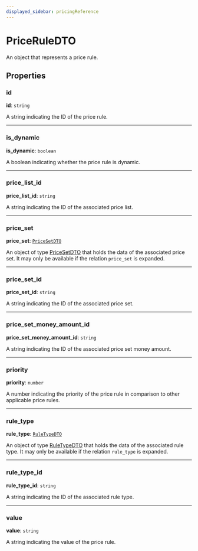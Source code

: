 ```yaml
---
displayed_sidebar: pricingReference
---
```


# PriceRuleDTO

An object that represents a price rule.

## Properties

### id

 **id**: `string`

A string indicating the ID of the price rule.

___

### is\_dynamic

 **is\_dynamic**: `boolean`

A boolean indicating whether the price rule is dynamic.

___

### price\_list\_id

 **price\_list\_id**: `string`

A string indicating the ID of the associated price list.

___

### price\_set

 **price\_set**: [`PriceSetDTO`](PriceSetDTO.mdx)

An object of type [PriceSetDTO](PriceSetDTO.mdx) that holds the data of the associated price set. It may only be available if the relation `price_set` is expanded.

___

### price\_set\_id

 **price\_set\_id**: `string`

A string indicating the ID of the associated price set.

___

### price\_set\_money\_amount\_id

 **price\_set\_money\_amount\_id**: `string`

A string indicating the ID of the associated price set money amount.

___

### priority

 **priority**: `number`

A number indicating the priority of the price rule in comparison to other applicable price rules.

___

### rule\_type

 **rule\_type**: [`RuleTypeDTO`](RuleTypeDTO.mdx)

An object of type [RuleTypeDTO](RuleTypeDTO.mdx) that holds the data of the associated rule type. It may only be available if the relation `rule_type` is expanded.

___

### rule\_type\_id

 **rule\_type\_id**: `string`

A string indicating the ID of the associated rule type.

___

### value

 **value**: `string`

A string indicating the value of the price rule.
